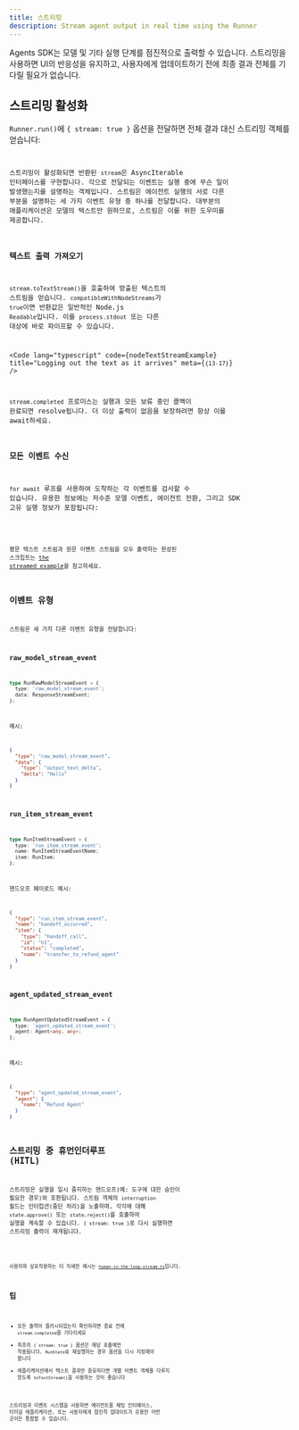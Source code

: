 ```yaml
---
title: 스트리밍
description: Stream agent output in real time using the Runner
---
```



Agents SDK는 모델 및 기타 실행 단계를 점진적으로 출력할 수 있습니다. 스트리밍을 사용하면 UI의 반응성을 유지하고, 사용자에게 업데이트하기 전에 최종 결과 전체를 기다릴 필요가 없습니다.

## 스트리밍 활성화

`Runner.run()`에 `{ stream: true }` 옵션을 전달하면 전체 결과 대신 스트리밍 객체를 얻습니다:

<Code
  lang="typescript"
  code={basicStreamingExample}
  title="Enabling streaming"
/>

스트리밍이 활성화되면 반환된 `stream`은 AsyncIterable 인터페이스를 구현합니다. 각으로 전달되는 이벤트는 실행 중에 무슨 일이 발생했는지를 설명하는 객체입니다. 스트림은 에이전트 실행의 서로 다른 부분을 설명하는 세 가지 이벤트 유형 중 하나를 전달합니다.
대부분의 애플리케이션은 모델의 텍스트만 원하므로, 스트림은 이를 위한 도우미를 제공합니다.

### 텍스트 출력 가져오기

`stream.toTextStream()`을 호출하여 방출된 텍스트의 스트림을 얻습니다.
`compatibleWithNodeStreams`가 `true`이면 반환값은 일반적인 Node.js `Readable`입니다. 이를 `process.stdout` 또는 다른 대상에 바로 파이프할 수 있습니다.

<Code
  lang="typescript"
  code={nodeTextStreamExample}
  title="Logging out the text as it arrives"
  meta={`{13-17}`}
/>

`stream.completed` 프로미스는 실행과 모든 보류 중인 콜백이 완료되면 resolve됩니다. 더 이상 출력이 없음을 보장하려면 항상 이를 await하세요.

### 모든 이벤트 수신

`for await` 루프를 사용하여 도착하는 각 이벤트를 검사할 수 있습니다.
유용한 정보에는 저수준 모델 이벤트, 에이전트 전환, 그리고 SDK 고유 실행 정보가 포함됩니다:

<Code
  lang="typescript"
  code={handleAllEventsExample}
  title="Listening to all events"
/>

평문 텍스트 스트림과 원문 이벤트 스트림을 모두 출력하는 완성된 스크립트는 [the streamed example](https://github.com/openai/openai-agents-js/tree/main/examples/agent-patterns/streamed.ts)을 참고하세요.

## 이벤트 유형

스트림은 세 가지 다른 이벤트 유형을 전달합니다:

### raw_model_stream_event

```ts
type RunRawModelStreamEvent = {
  type: 'raw_model_stream_event';
  data: ResponseStreamEvent;
};
```

예시:

```json
{
  "type": "raw_model_stream_event",
  "data": {
    "type": "output_text_delta",
    "delta": "Hello"
  }
}
```

### run_item_stream_event

```ts
type RunItemStreamEvent = {
  type: 'run_item_stream_event';
  name: RunItemStreamEventName;
  item: RunItem;
};
```

핸드오프 페이로드 예시:

```json
{
  "type": "run_item_stream_event",
  "name": "handoff_occurred",
  "item": {
    "type": "handoff_call",
    "id": "h1",
    "status": "completed",
    "name": "transfer_to_refund_agent"
  }
}
```

### agent_updated_stream_event

```ts
type RunAgentUpdatedStreamEvent = {
  type: 'agent_updated_stream_event';
  agent: Agent<any, any>;
};
```

예시:

```json
{
  "type": "agent_updated_stream_event",
  "agent": {
    "name": "Refund Agent"
  }
}
```

## 스트리밍 중 휴먼인더루프 (HITL)

스트리밍은 실행을 일시 중지하는 핸드오프(예: 도구에 대한 승인이 필요한 경우)와 호환됩니다. 스트림 객체의 `interruption` 필드는 인터럽션(중단 처리)을 노출하며, 각각에 대해 `state.approve()` 또는 `state.reject()`를 호출하여 실행을 계속할 수 있습니다.
`{ stream: true }`로 다시 실행하면 스트리밍 출력이 재개됩니다.

<Code
  lang="typescript"
  code={streamedHITLExample}
  title="Handling human approval while streaming"
/>

사용자와 상호작용하는 더 자세한 예시는
[`human-in-the-loop-stream.ts`](https://github.com/openai/openai-agents-js/tree/main/examples/agent-patterns/human-in-the-loop-stream.ts)입니다.

## 팁

- 모든 출력이 플러시되었는지 확인하려면 종료 전에 `stream.completed`를 기다리세요
- 최초의 `{ stream: true }` 옵션은 해당 호출에만 적용됩니다. `RunState`로 재실행하는 경우 옵션을 다시 지정해야 합니다
- 애플리케이션에서 텍스트 결과만 중요하다면 개별 이벤트 객체를 다루지 않도록 `toTextStream()`을 사용하는 것이 좋습니다

스트리밍과 이벤트 시스템을 사용하면 에이전트를 채팅 인터페이스, 터미널 애플리케이션, 또는 사용자에게 점진적 업데이트가 유용한 어떤 곳이든 통합할 수 있습니다.
